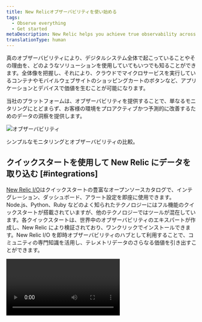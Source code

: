 ```yaml
---
title: New Relicオブザーバビリティを使い始める
tags:
  - Observe everything
  - Get started
metaDescription: New Relic helps you achieve true observability across your digital estate. See all the possibilities.
translationType: human
---
```


真のオブザーバビリティにより、デジタルシステム全体で起こっていることやその理由を、どのようなソリューションを使用していてもいつでも知ることができます。全体像を把握し、それにより、クラウドでマイクロサービスを実行しているコンテナやモバイルウェブサイトのショッピングカートのボタンなど、アプリケーションとデバイスで価値を生むことが可能になります。

当社のプラットフォームは、オブザーバビリティを提供することで、単なるモニタリングにとどまらず、お客様の環境をプロアクティブかつ予測的に改善するためのデータの洞察を提供します。

![オブザーバビリティ](src/images/observability-2.png 'オブザーバビリティ')

<figcaption>シンプルなモニタリングとオブザーバビリティの比較。</figcaption>

## クイックスタートを使用して New Relic にデータを取り込む [#integrations]

[New Relic I/O](https://developer.newrelic.com/instant-observability/)はクイックスタートの豊富なオープンソースカタログで、インテグレーション、ダッシュボード、アラート設定を即座に使用できます。Node.js、Python、Ruby などのよく知られたテクノロジーにはフル機能のクイックスタートが搭載されていますが、他のテクノロジーではツールが混在しています。各クイックスタートは、世界中のオブザーバビリティのエキスパートが作成し、New Relic により検証されており、ワンクリックでインストールできます。New Relic I/O を即時オブザーバビリティのハブとして利用することで、コミュニティの専門知識を活用し、テレメトリデータのさらなる価値を引き出すことができます。

<Video type="wistia" id="33kreqnm3p" />

始める準備はできていますか？New Relic I/O でクイックスタートを検索：

<ButtonGroup>
  <ButtonLink
    role="button"
    to="https://newrelic.com/instant-observability/"
    variant="primary"
  >
    New Relic I/O
  </ButtonLink>
</ButtonGroup>

New Relic I/O はオープンソースです。つまり、既存のクイックスタートの変更や改善を行ったり、新しいクイックスタートを構築したりして、お客様のニーズを満たすことができます。クイックスタートの外部編集を徹底的にレビューして、価値と品質について確認しましょう。コミュニティへの貢献にご興味がありますか？[GitHub でのコントリビューターガイド](https://github.com/newrelic/newrelic-quickstarts/blob/main/CONTRIBUTING.md)をご覧ください。

### 技術的詳細 [#technical-detail]

機器のインテグレーションにオープンソースインストールのレシピを使用する New Relic クイックスタートは、[当社のガイド付きインストールプロセス](docs/full-stack-observability/observe-everything/get-started/new-relic-guided-install-overview)を使用します。

## New Relic のガイド付きインストール [#guided-install]

また、コマンドラインに慣れている場合は、[ガイド付きインストール](/docs/new-relic-one/use-new-relic-one/cross-product-functions/install-configure/new-relic-guided-install-overview/)はご使用の環境で実行しているアプリケーション、インフラストラクチャ、ログソースを検出し、インストゥルメントするアプリケーション、インフラストラクチャ、ログソースを推奨します。インストールすると、インストゥルメントするために選択する各システムの設定とデプロイメントが自動化されます。

アカウントがデータを[EU データセンター](/docs/using-new-relic/welcome-new-relic/get-started/our-eu-us-region-data-centers/)でレポートする場合は、**EU ガイド付きインストール**をクリックします。

<ButtonGroup>
  <ButtonLink
    role="button"
    to="https://one.newrelic.com/launcher/nr1-core.explorer?pane=eyJuZXJkbGV0SWQiOiJucjEtY29yZS5saXN0aW5nIn0=&cards[0]=eyJuZXJkbGV0SWQiOiJucjEtaW5zdGFsbC1uZXdyZWxpYy5ucjEtaW5zdGFsbC1uZXdyZWxpYyIsImFjdGl2ZUNvbXBvbmVudCI6IlZUU09FbnZpcm9ubWVudCIsInBhdGgiOiJndWlkZWQifQ=="
    variant="primary"
  >
    ガイド付きインストール
  </ButtonLink>

  <ButtonLink
    role="button"
    to="https://one.eu.newrelic.com/launcher/nr1-core.explorer?pane=eyJuZXJkbGV0SWQiOiJucjEtY29yZS5saXN0aW5nIn0=&cards[0]=eyJuZXJkbGV0SWQiOiJucjEtaW5zdGFsbC1uZXdyZWxpYy5ucjEtaW5zdGFsbC1uZXdyZWxpYyIsImFjdGl2ZUNvbXBvbmVudCI6IlZUU09FbnZpcm9ubWVudCIsInBhdGgiOiJndWlkZWQifQ=="
    variant="primary"
  >
    EUガイド付きインストール
  </ButtonLink>
</ButtonGroup>

## すべての回答を 1 か所に [#answers]

データが[New Relic](/docs/using-new-relic/welcome-new-relic/get-started/introduction-new-relic)に入ると、当社のツールを備えた UI により、システムを取り巻く何層もの複雑さに対処できます。これはすべて 1 つのプラットフォーム上にあるため、診断アプリケーションを切り替える必要はありません。

パターンの条件を指定してデータを検索し、[データプラットフォーム](/docs/data-ingest-apis/get-data-new-relic/getting-started/get-started-telemetry-data-platform)を使用してデータを発見し、または[機械学習ツール](/docs/new-relic-one/use-new-relic-one/new-relic-ai/introduction-new-relic-ai)から積極的データを取得できます。

すべてのオブザーバビリティツールは相互につながっており、[New Relic One](/docs/new-relic-one/use-new-relic-one/get-started/introduction-new-relic-one)でアクセスできます。

New Relic に報告されたデータは、[メトリクス、イベント、ログ、トレース](https://newrelic.com/platform/telemetry-data-101/)として分類できます。このデータは、当社のプラットフォームの分析および監視機能に利用されます。New Relic はデータを意味のある方法で関連付けるため、[データを詳しく調べ](/docs/query-your-data/explore-query-data/data-explorer/introduction-data-explorer)、[ダッシュボードを構築し](/docs/dashboards/new-relic-one-dashboards/get-started/introduction-new-relic-one-dashboards)、[アラートを設定](/docs/alerts)できます。

すぐに使用できるオブザーバビリティ UI 体験により、ソフトウェアスタック全体を一元化されたプラットフォームで容易に可視化、解析およびトラブルシュートできます。[New Relic エクスプローラー](/docs/new-relic-one/use-new-relic-one/core-concepts/entity-explorer-view-performance-across-apps-services-hosts)は、パフォーマンスの傾向と問題を簡単に検知できるように、システムにあるすべてのエンティティと接続方法を 1 か所に統合します。インフラストラクチャの状態をアプリケーションのパフォーマンスやエンドユーザーの行動に自動的に接続することで、ノイズをカットして有効な信号を見つけることができます。
